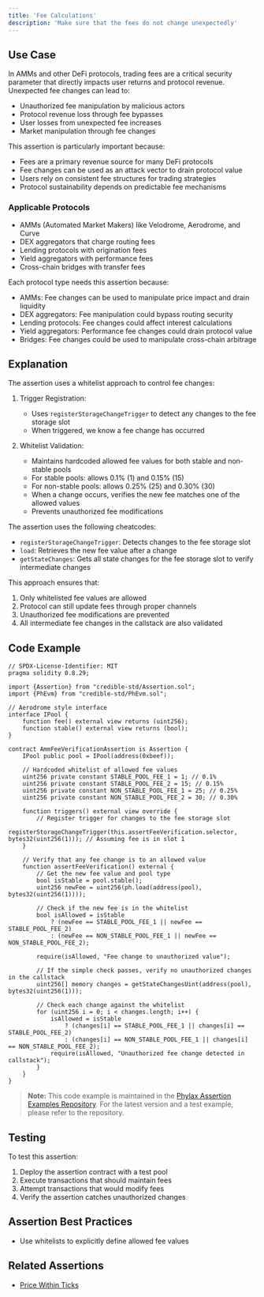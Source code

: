 ```yaml
---
title: 'Fee Calculations'
description: 'Make sure that the fees do not change unexpectedly'
---
```


## Use Case
In AMMs and other DeFi protocols, trading fees are a critical security parameter that directly impacts user returns and protocol revenue. Unexpected fee changes can lead to:
- Unauthorized fee manipulation by malicious actors
- Protocol revenue loss through fee bypasses
- User losses from unexpected fee increases
- Market manipulation through fee changes

This assertion is particularly important because:
- Fees are a primary revenue source for many DeFi protocols
- Fee changes can be used as an attack vector to drain protocol value
- Users rely on consistent fee structures for trading strategies
- Protocol sustainability depends on predictable fee mechanisms

### Applicable Protocols
- AMMs (Automated Market Makers) like Velodrome, Aerodrome, and Curve
- DEX aggregators that charge routing fees
- Lending protocols with origination fees
- Yield aggregators with performance fees
- Cross-chain bridges with transfer fees

Each protocol type needs this assertion because:
- AMMs: Fee changes can be used to manipulate price impact and drain liquidity
- DEX aggregators: Fee manipulation could bypass routing security
- Lending protocols: Fee changes could affect interest calculations
- Yield aggregators: Performance fee changes could drain protocol value
- Bridges: Fee changes could be used to manipulate cross-chain arbitrage

## Explanation
The assertion uses a whitelist approach to control fee changes:

1. Trigger Registration:
   - Uses `registerStorageChangeTrigger` to detect any changes to the fee storage slot
   - When triggered, we know a fee change has occurred

2. Whitelist Validation:
   - Maintains hardcoded allowed fee values for both stable and non-stable pools
   - For stable pools: allows 0.1% (1) and 0.15% (15)
   - For non-stable pools: allows 0.25% (25) and 0.30% (30)
   - When a change occurs, verifies the new fee matches one of the allowed values
   - Prevents unauthorized fee modifications

The assertion uses the following cheatcodes:
- `registerStorageChangeTrigger`: Detects changes to the fee storage slot
- `load`: Retrieves the new fee value after a change
- `getStateChanges`: Gets all state changes for the fee storage slot to verify intermediate changes

This approach ensures that:
1. Only whitelisted fee values are allowed
2. Protocol can still update fees through proper channels
3. Unauthorized fee modifications are prevented
4. All intermediate fee changes in the callstack are also validated

## Code Example
```solidity
// SPDX-License-Identifier: MIT
pragma solidity 0.8.29;

import {Assertion} from "credible-std/Assertion.sol";
import {PhEvm} from "credible-std/PhEvm.sol";

// Aerodrome style interface
interface IPool {
    function fee() external view returns (uint256);
    function stable() external view returns (bool);
}

contract AmmFeeVerificationAssertion is Assertion {
    IPool public pool = IPool(address(0xbeef));

    // Hardcoded whitelist of allowed fee values
    uint256 private constant STABLE_POOL_FEE_1 = 1; // 0.1%
    uint256 private constant STABLE_POOL_FEE_2 = 15; // 0.15%
    uint256 private constant NON_STABLE_POOL_FEE_1 = 25; // 0.25%
    uint256 private constant NON_STABLE_POOL_FEE_2 = 30; // 0.30%

    function triggers() external view override {
        // Register trigger for changes to the fee storage slot
        registerStorageChangeTrigger(this.assertFeeVerification.selector, bytes32(uint256(1))); // Assuming fee is in slot 1
    }

    // Verify that any fee change is to an allowed value
    function assertFeeVerification() external {
        // Get the new fee value and pool type
        bool isStable = pool.stable();
        uint256 newFee = uint256(ph.load(address(pool), bytes32(uint256(1))));

        // Check if the new fee is in the whitelist
        bool isAllowed = isStable
            ? (newFee == STABLE_POOL_FEE_1 || newFee == STABLE_POOL_FEE_2)
            : (newFee == NON_STABLE_POOL_FEE_1 || newFee == NON_STABLE_POOL_FEE_2);

        require(isAllowed, "Fee change to unauthorized value");

        // If the simple check passes, verify no unauthorized changes in the callstack
        uint256[] memory changes = getStateChangesUint(address(pool), bytes32(uint256(1)));

        // Check each change against the whitelist
        for (uint256 i = 0; i < changes.length; i++) {
            isAllowed = isStable
                ? (changes[i] == STABLE_POOL_FEE_1 || changes[i] == STABLE_POOL_FEE_2)
                : (changes[i] == NON_STABLE_POOL_FEE_1 || changes[i] == NON_STABLE_POOL_FEE_2);
            require(isAllowed, "Unauthorized fee change detected in callstack");
        }
    }
}
```

> **Note:** This code example is maintained in the [Phylax Assertion Examples Repository](https://github.com/phylaxsystems/assertion-examples/blob/main/assertions/assertions_book/). For the latest version and a test example, please refer to the repository.

## Testing
To test this assertion:
1. Deploy the assertion contract with a test pool
2. Execute transactions that should maintain fees
3. Attempt transactions that would modify fees
4. Verify the assertion catches unauthorized changes

## Assertion Best Practices
- Use whitelists to explicitly define allowed fee values

## Related Assertions
- [Price Within Ticks](/assertions-book/assertions/ass15-price-within-ticks)